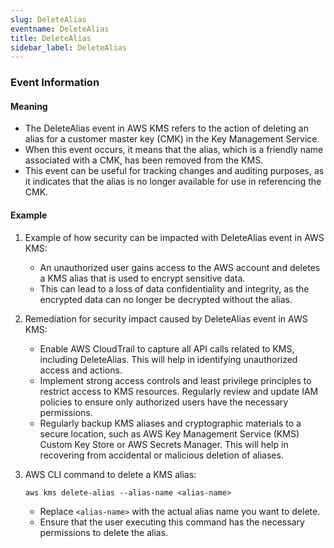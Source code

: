 ```yaml
--- 
slug: DeleteAlias
eventname: DeleteAlias
title: DeleteAlias
sidebar_label: DeleteAlias
---
```

                       
### Event Information

#### Meaning

- The DeleteAlias event in AWS KMS refers to the action of deleting an alias for a customer master key (CMK) in the Key Management Service.
- When this event occurs, it means that the alias, which is a friendly name associated with a CMK, has been removed from the KMS.
- This event can be useful for tracking changes and auditing purposes, as it indicates that the alias is no longer available for use in referencing the CMK.

#### Example

1. Example of how security can be impacted with DeleteAlias event in AWS KMS:
   - An unauthorized user gains access to the AWS account and deletes a KMS alias that is used to encrypt sensitive data.
   - This can lead to a loss of data confidentiality and integrity, as the encrypted data can no longer be decrypted without the alias.

2. Remediation for security impact caused by DeleteAlias event in AWS KMS:
   - Enable AWS CloudTrail to capture all API calls related to KMS, including DeleteAlias. This will help in identifying unauthorized access and actions.
   - Implement strong access controls and least privilege principles to restrict access to KMS resources. Regularly review and update IAM policies to ensure only authorized users have the necessary permissions.
   - Regularly backup KMS aliases and cryptographic materials to a secure location, such as AWS Key Management Service (KMS) Custom Key Store or AWS Secrets Manager. This will help in recovering from accidental or malicious deletion of aliases.

3. AWS CLI command to delete a KMS alias:
   ```
   aws kms delete-alias --alias-name <alias-name>
   ```
   - Replace `<alias-name>` with the actual alias name you want to delete.
   - Ensure that the user executing this command has the necessary permissions to delete the alias.


 